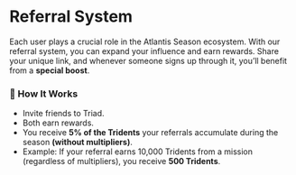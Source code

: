 
# Referral System

Each user plays a crucial role in the Atlantis Season ecosystem. With our referral system, you can expand your influence and earn rewards. Share your unique link, and whenever someone signs up through it, you’ll benefit from a **special boost**.

### 🔹 How It Works

- Invite friends to Triad.
- Both earn rewards.
- You receive **5% of the Tridents** your referrals accumulate during the season **(without multipliers)**.
- Example: If your referral earns 10,000 Tridents from a mission (regardless of multipliers), you receive **500 Tridents**.
